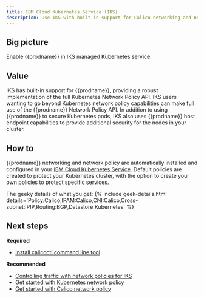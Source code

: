 ```yaml
---
title: IBM Cloud Kubernetes Service (IKS)
description: Use IKS with built-in support for Calico networking and network policy.
---
```


## Big picture

Enable {{prodname}} in IKS managed Kubernetes service.

## Value

IKS has built-in support for {{prodname}}, providing a robust implementation of the full Kubernetes Network Policy API. IKS users wanting to go beyond Kubernetes network policy capabilities can make full use of the {{prodname}} Network Policy API. In addition to using {{prodname}} to secure Kubernetes pods, IKS also uses {{prodname}} host endpoint capabilities to provide additional security for the nodes in your cluster.

## How to

{{prodname}} networking and network policy are automatically installed and configured in your [IBM Cloud Kubernetes Service](https://www.ibm.com/cloud/container-service/). Default policies are created to protect your Kubernetes cluster, with the option to create your own policies to protect specific services.

The geeky details of what you get:
{% include geek-details.html details='Policy:Calico,IPAM:Calico,CNI:Calico,Cross-subnet:IPIP,Routing:BGP,Datastore:Kubernetes' %}

## Next steps

**Required**
- [Install calicoctl command line tool](../../../maintenance/clis/calicoctl/install.mdx)

**Recommended**
- [Controlling traffic with network policies for IKS](https://cloud.ibm.com/docs/containers?topic=containers-network_policies)
- [Get started with Kubernetes network policy](/security/kubernetes-network-policy)
- [Get started with Calico network policy](/security/calico-network-policy)
